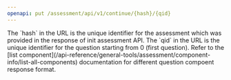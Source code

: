 ```yaml
---
openapi: put /assessment/api/v1/continue/{hash}/{qid}
---
```

<Note>
The `hash` in the URL is the unique identifier for the assessment which was provided in the response of init assessment API. The `qid` in the URL is the unique identifier for the question starting from 0 (first question).
</Note>

<Tip>
Refer to the [list component](/api-reference/general-tools/assessment/component-info/list-all-components) documentation for different question compoent response format. 
</Tip>
